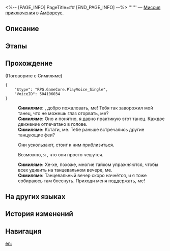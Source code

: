 <%-- [PAGE_INFO]
PageTitle=##
[END_PAGE_INFO] --%>
{{Дополнить|Диалоги.}}
{{Миссия Инфобокс
|id              = 4340184
|Название        = 
|Изображение     = Миссия .png
|Тип             = Миссия приключения
|Событие         = 
|Глава           = 
|Условия         = Завершена [[Миссия Освоения]] «[[О герой, разбей печальную статую]]»
|Персонажи       = Первопроходец; Симиляме
|СтартЛокация    = [[Амфореус]] — [[Элизия Эйдес]]
|Мир             = Амфореус
|Предыдущая      = 
|Следующая       = 
|Награды         = 
}}
'''''' — [[Миссия приключения]] в [[Амфореус]].

==Описание==
{{Описание|<!--официальное описание из Перекрёстка судеб-->}}

==Этапы==


==Прохождение==
{{Дополнить}}


;(Поговорите с Симиляме)
<pre>{
	"$type": "RPG.GameCore.PlayVoice_Single",
	"VoiceID": 504106034
}</pre>
:'''Симиляме:''' {{MC|ж=Новая гостья|м=Новый гость}}, добро пожаловать, ме! Тебя так заворожил мой танец, что не можешь глаз оторвать, ме?
:'''Симиляме:''' Оно и понятно, я давно практикую этот танец. Каждое движение отпечатано в голове.
:'''Симиляме:''' Кстати, ме. Тебе раньше встречались другие танцующие феи?
:{{Диалог|Стрелка}} Они ускользают, стоит к ним приблизиться.
:{{Диалог|Стрелка}} Возможно, я {{MC|ж=подумала|м=подумал}}, что они просто чешутся.
:'''Симиляме:''' Хе-хе, похоже, многие тайком упражняются, чтобы всех удивить на танцевальном вечере, ме.
:'''Симиляме:''' Танцевальный вечер скоро начнётся, и я тоже собираюсь там блеснуть. Приходи меня поддержать, ме!
{{Диалог Конец}}

==На других языках==
{{На других языках
|en   = 
|zhs  = 
|zht  = 
|ja   = 
|ko   = 
|es   = 
|fr   = 
|ru   = 
|th   = 
|vi   = 
|de   = 
|id   = 
|pt   = 
}}

==История изменений==
{{История изменений|3.5}}

==Навигация==
{{Миссия приключения Навбокс|Глава }}

[[en:]]
